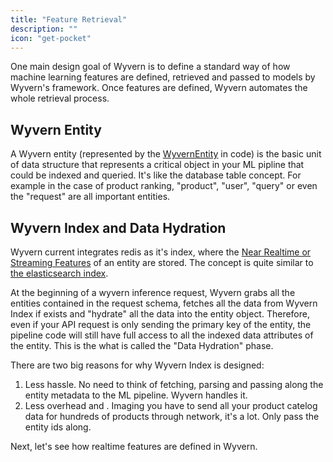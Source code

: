 ```yaml
---
title: "Feature Retrieval"
description: ""
icon: "get-pocket"
---
```


One main design goal of Wyvern is to define a standard way of how machine learning features are defined, retrieved and passed to models by Wyvern's framework. Once features are defined, Wyvern automates the whole retrieval process.

## Wyvern Entity

A Wyvern entity (represented by the [WyvernEntity](/sdk_ref#wyvernentity-objects) in code) is the basic unit of data structure that represents a critical object in your ML pipline that could be indexed and queried. It's like the database table concept. For example in the case of product ranking, "product", "user", "query" or even the "request" are all important entities.

## Wyvern Index and Data Hydration

Wyvern current integrates redis as it's index, where the [Near Realtime or Streaming Features](https://huyenchip.com/2023/01/08/self-serve-feature-platforms.html#batch-vs-real-time-vs-nrt-features) of an entity are stored. The concept is quite similar to [the elasticsearch index](https://www.elastic.co/blog/what-is-an-elasticsearch-index).

At the beginning of a wyvern inference request, Wyvern grabs all the entities contained in the request schema, fetches all the data from Wyvern Index if exists and "hydrate" all the data into the entity object. Therefore, even if your API request is only sending the primary key of the entity, the pipeline code will still have full access to all the indexed data attributes of the entity. This is the what is called the "Data Hydration" phase.

There are two big reasons for why Wyvern Index is designed:

1. Less hassle. No need to think of fetching, parsing and passing along the entity metadata to the ML pipeline. Wyvern handles it.
2. Less overhead and . Imaging you have to send all your product catelog data for hundreds of products through network, it's a lot. Only pass the entity ids along.

Next, let's see how realtime features are defined in Wyvern.

